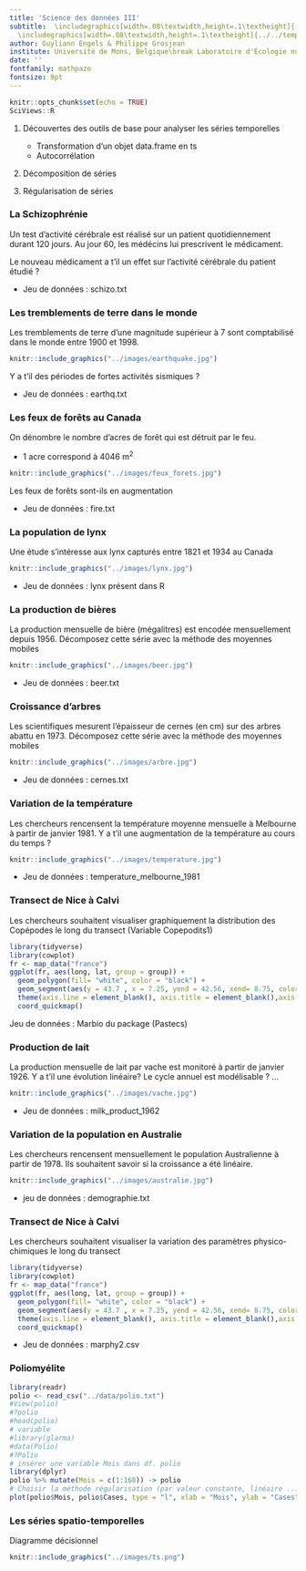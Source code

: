 ```yaml
---
title: 'Science des données III'
subtitle:  \includegraphics[width=.08\textwidth,height=.1\textheight]{../../template/biodatascience.png}
  \includegraphics[width=.08\textwidth,height=.1\textheight]{../../template/SciViews-logo.pdf} \vfill Les séries spatio-temporelles
author: Guyliann Engels & Philippe Grosjean
institute: Université de Mons, Belgique\break Laboratoire d'Écologie numérique des Milieux aquatiques\break \includegraphics[width=.08\textwidth,height=.1\textheight]{../../template/EcoNum-logo.pdf} \break \url{http://biodatascience-course.sciviews.org} \break \url{sdd@sciviews.org}
date: ''
fontfamily: mathpazo
fontsize: 9pt
---
```


```r
knitr::opts_chunk$set(echo = TRUE)
SciViews::R
```


1. Découvertes des outils de base pour analyser les séries temporelles
   + Transformation d'un objet data.frame en ts
   + Autocorrélation 

2. Décomposition de séries

3. Régularisation de séries

### La Schizophrénie

Un test d'activité cérébrale est réalisé sur un patient quotidiennement durant 120 jours. Au jour 60, les médécins lui prescrivent le médicament. 

Le nouveau médicament a t'il un effet sur l'activité cérébrale du patient étudié ? 

* Jeu de données : schizo.txt

### Les tremblements de terre dans le monde

Les tremblements de terre d'une magnitude supérieur à 7 sont comptabilisé dans le monde entre 1900 et 1998.


```r
knitr::include_graphics("../images/earthquake.jpg")
```

 Y a t'il des périodes de fortes activités sismiques ? 

* Jeu de données : earthq.txt


### Les feux de forêts au Canada

On dénombre le nombre d'acres de forêt qui est détruit par le feu.

- 1  acre correspond à 4046 m^2^

```r
knitr::include_graphics("../images/feux_forets.jpg")
```


Les feux de forêts sont-ils en augmentation 

* Jeu de données : fire.txt

### La population de lynx


Une étude s'intéresse aux  lynx capturés entre 1821 et 1934 au Canada

```r
knitr::include_graphics("../images/lynx.jpg")
```

* Jeu de données : lynx présent dans R

### La production de bières

La production mensuelle de bière (mégalitres) est encodée mensuellement depuis 1956. Décomposez cette série avec la méthode des moyennes mobiles

```r
knitr::include_graphics("../images/beer.jpg")
```


* Jeu de données : beer.txt

### Croissance d'arbres

Les scientifiques mesurent l'épaisseur de cernes (en cm) sur des arbres abattu en 1973. Décomposez cette série avec la méthode des moyennes mobiles

```r
knitr::include_graphics("../images/arbre.jpg")
```

* Jeu de données : cernes.txt

### Variation de la température 

Les chercheurs rencensent la température moyenne mensuelle à Melbourne à partir de janvier 1981. Y a t'il une augmentation de la température au cours du temps ? 

```r
knitr::include_graphics("../images/temperature.jpg")
```

* Jeu de données : temperature_melbourne_1981

### Transect de Nice à Calvi

Les chercheurs souhaitent visualiser graphiquement la distribution des Copépodes le long du transect (Variable Copepodits1)

```r
library(tidyverse)
library(cowplot)
fr <- map_data("france")
ggplot(fr, aes(long, lat, group = group)) +
  geom_polygon(fill= "white", color = "black") +
  geom_segment(aes(y = 43.7 , x = 7.25, yend = 42.56, xend= 8.75, color = "red"), size = 1, show.legend = FALSE) +
  theme(axis.line = element_blank(), axis.title = element_blank(),axis.text = element_blank(), axis.ticks = element_blank()) +
  coord_quickmap()
```

Jeu de données : Marbio du package (Pastecs)

### Production de lait 

La production mensuelle de lait par vache est monitoré à partir de janvier 1926. Y a t'il une évolution linéaire? Le cycle annuel est modélisable ? ... 

```r
knitr::include_graphics("../images/vache.jpg")
```


* Jeu de données : milk_product_1962

### Variation de la population en Australie

Les chercheurs rencensent mensuellement le population Australienne à partir de 1978. Ils souhaitent savoir si la croissance a été linéaire. 

```r
knitr::include_graphics("../images/australie.jpg")
```

* jeu de données : demographie.txt

### Transect de Nice à Calvi

Les chercheurs souhaitent visualiser  la variation des paramètres physico-chimiques le long  du transect

```r
library(tidyverse)
library(cowplot)
fr <- map_data("france")
ggplot(fr, aes(long, lat, group = group)) +
  geom_polygon(fill= "white", color = "black") +
  geom_segment(aes(y = 43.7 , x = 7.25, yend = 42.56, xend= 8.75, color = "red"), size = 1, show.legend = FALSE) +
  theme(axis.line = element_blank(), axis.title = element_blank(),axis.text = element_blank(), axis.ticks = element_blank()) +
  coord_quickmap()
```

* Jeu de données : marphy2.csv


### Poliomyélite


```r
library(readr)
polio <- read_csv("../data/polio.txt")
#View(polio)
#?polio
#head(polio)
# variable
#library(glarma)
#data(Polio)
#?Polio
# insérer une variable Mois dans df. polio
library(dplyr)
polio %>% mutate(Mois = c(1:168)) -> polio
# Choisir la méthode régularisation (par valeur constante, linéaire ...)
plot(polio$Mois, polio$Cases, type = "l", xlab = "Mois", ylab = "Cases")
```

### Les séries spatio-temporelles

 Diagramme décisionnel 

```r
knitr::include_graphics("../images/ts.png")
```

